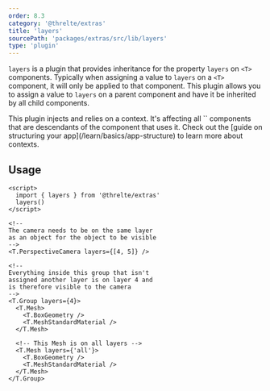```yaml
---
order: 8.3
category: '@threlte/extras'
title: 'layers'
sourcePath: 'packages/extras/src/lib/layers'
type: 'plugin'
---
```


`layers` is a plugin that provides inheritance for the property `layers` on `<T>` components.
Typically when assigning a value to `layers` on a `<T>` component, it will only be applied to that component.
This plugin allows you to assign a value to `layers` on a parent component and have it be inherited by all child components.

<Tip type="tip">
  This plugin injects and relies on a context. It's affecting all `<T>` components that are
	descendants of the component that uses it. Check out the [guide on structuring your
  app](/learn/basics/app-structure) to learn more about contexts.
</Tip>

## Usage

```svelte title="Scene.svelte" {2,3}+
<script>
  import { layers } from '@threlte/extras'
  layers()
</script>

<!--
The camera needs to be on the same layer
as an object for the object to be visible
-->
<T.PerspectiveCamera layers={[4, 5]} />

<!--
Everything inside this group that isn't
assigned another layer is on layer 4 and
is therefore visible to the camera
-->
<T.Group layers={4}>
  <T.Mesh>
    <T.BoxGeometry />
    <T.MeshStandardMaterial />
  </T.Mesh>

  <!-- This Mesh is on all layers -->
  <T.Mesh layers={'all'}>
    <T.BoxGeometry />
    <T.MeshStandardMaterial />
  </T.Mesh>
</T.Group>
```

